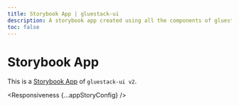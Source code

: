 ```yaml
---
title: Storybook App | gluestack-ui
description: A storybook app created using all the components of gluestack-ui v2
toc: false
---
```



<Meta title="with-nativewind/Apps/Storybook App" />

# Storybook App

This is a [Storybook App](https://storybook-v2.gluestack.io/?path=/story/stories-accordion--accordion) of `gluestack-ui v2`.

<Responsiveness {...appStoryConfig} />
